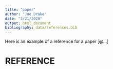 ```yaml
---
title: "paper"
author: "Joe Drake"
date: "3/21/2020"
output: html_document
bibliography: data/references.bib
---
```


Here is an example of a reference for a paper [@...]




# REFERENCE

